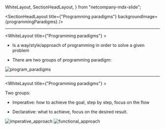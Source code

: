   WhiteLayout,
  SectionHeadLayout,
} from "netcompany-mdx-slide";


<SectionHeadLayout
  title={"Programming paradigms"}
  backgroundImage={programmingParadigms}
/>

---

<WhiteLayout title={"Programming paradigms"} >

- Is a way/style/approach of programming in order to solve a given problem

- There are two groups of programming paradigm:

<div
  style={{
    display: "flex",
    width: "65%",
    flexDirection: "column",
    alignSelf: "center"
  }}
>
  <img src={program_paradigms} style={{objectFit: 'contain'}} alt="program_paradigms" />
</div>
</WhiteLayout>

---

<WhiteLayout title={"Programming paradigms"} >

Two groups:

- Imperative: how to achieve the goal, step by step, focus on the flow

- Declarative: what to achieve, focus on the desired result.

<div
  style={{
    display: "flex",
    flex: 1,
    flexDirection:"row"
  }}
>
  <img src={imperative_approach} style={{objectFit: 'contain'}} alt="imperative_approach" />
  <img src={functional_approach} style={{objectFit: 'contain'}} alt="functional_approach" />
</div>
</WhiteLayout>
